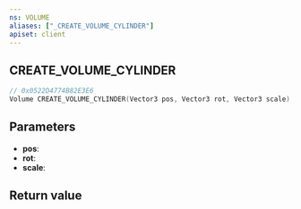 ```yaml
---
ns: VOLUME
aliases: ["_CREATE_VOLUME_CYLINDER"]
apiset: client
---
```

## CREATE_VOLUME_CYLINDER

```c
// 0x0522D4774B82E3E6
Volume CREATE_VOLUME_CYLINDER(Vector3 pos, Vector3 rot, Vector3 scale);
```


## Parameters
* **pos**:
* **rot**:
* **scale**:

## Return value